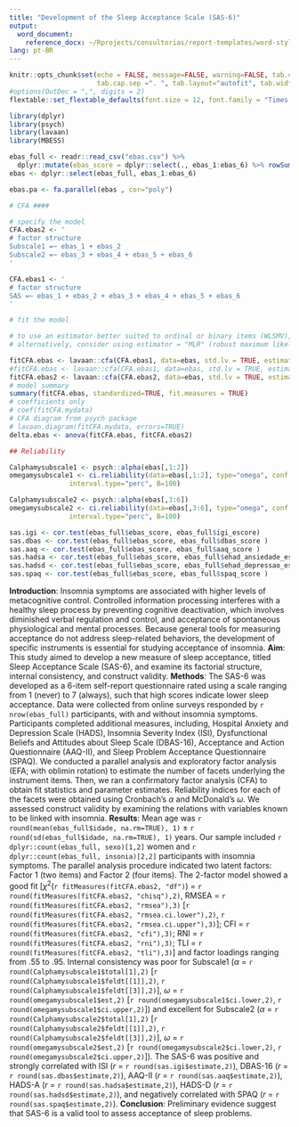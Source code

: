 ```yaml
---
title: "Development of the Sleep Acceptance Scale (SAS-6)"
output:
  word_document:
    reference_docx: ~/Rprojects/consultorias/report-templates/word-styles-reference-01.docx
lang: pt-BR
---
```


```r
knitr::opts_chunk$set(echo = FALSE, message=FALSE, warning=FALSE, tab.cap.pre="Tabela ",
                      tab.cap.sep =". ", tab.layout="autofit", tab.width=0.8)
#options(OutDec = ",", digits = 2)
flextable::set_flextable_defaults(font.size = 12, font.family = "Times New Roman")

library(dplyr)
library(psych)
library(lavaan)
library(MBESS)
```

```r
ebas_full <- readr::read_csv("ebas.csv") %>% 
  dplyr::mutate(ebas_score = dplyr::select(., ebas_1:ebas_6) %>% rowSums())
ebas <- dplyr::select(ebas_full, ebas_1:ebas_6)
```

```r
ebas.pa <- fa.parallel(ebas , cor="poly")
```

```r
# CFA ####

# specify the model
CFA.ebas2 <- '
# factor structure
Subscale1 =~ ebas_1 + ebas_2
Subscale2 =~ ebas_3 + ebas_4 + ebas_5 + ebas_6
'

CFA.ebas1 <- '
# factor structure
SAS =~ ebas_1 + ebas_2 + ebas_3 + ebas_4 + ebas_5 + ebas_6
'

# fit the model

# to use an estimator better suited to ordinal or binary items (WLSMV), use "ordered" specification as here: http://lavaan.ugent.be/tutorial/cat.html)
# alternatively, consider using estimator = "MLR" (robust maximum likelihood) for ordinal items with e.g. 7-point response scales

fitCFA.ebas <- lavaan::cfa(CFA.ebas1, data=ebas, std.lv = TRUE, estimator = 'DWLS', ordered = TRUE)
#fitCFA.ebas <- lavaan::cfa(CFA.ebas1, data=ebas, std.lv = TRUE, estimator = 'MLR')
fitCFA.ebas2 <- lavaan::cfa(CFA.ebas2, data=ebas, std.lv = TRUE, estimator = 'DWLS', ordered = TRUE)
# model summary
summary(fitCFA.ebas, standardized=TRUE, fit.measures = TRUE)
# coefficients only
# coef(fitCFA.mydata)
# CFA diagram from psych package
# lavaan.diagram(fitCFA.mydata, errors=TRUE)
delta.ebas <- anova(fitCFA.ebas, fitCFA.ebas2)

## Reliability

Calphamysubscale1 <- psych::alpha(ebas[,1:2]) 
omegamysubscale1 <- ci.reliability(data=ebas[,1:2], type="omega", conf.level = 0.95,
               interval.type="perc", B=100)

Calphamysubscale2 <- psych::alpha(ebas[,3:6]) 
omegamysubscale2 <- ci.reliability(data=ebas[,3:6], type="omega", conf.level = 0.95,
               interval.type="perc", B=100)
```

```r
sas.igi <- cor.test(ebas_full$ebas_score, ebas_full$igi_escore)
sas.dbas <- cor.test(ebas_full$ebas_score, ebas_full$dbas_score )
sas.aaq <- cor.test(ebas_full$ebas_score, ebas_full$aaq_score )
sas.hadsa <- cor.test(ebas_full$ebas_score, ebas_full$ehad_ansiedade_escore )
sas.hadsd <- cor.test(ebas_full$ebas_score, ebas_full$ehad_depressao_escore )
sas.spaq <- cor.test(ebas_full$ebas_score, ebas_full$spaq_score )
```


**Introduction**: Insomnia symptoms are associated with higher levels of metacognitive control. Controlled information processing interferes with a healthy sleep process by preventing cognitive deactivation, which involves diminished verbal regulation and control, and acceptance of spontaneous physiological and mental processes. Because general tools for measuring acceptance do not address sleep-related behaviors, the development of specific instruments is essential for studying acceptance of insomnia. **Aim**: This study aimed to develop a new measure of sleep acceptance, titled Sleep Acceptance Scale (SAS-6), and examine its factorial structure, internal consistency, and construct validity. **Methods**: The SAS-6 was developed as a 6-item self-report questionnaire rated using a scale ranging from 1 (never) to 7 (always), such that high scores indicate lower sleep acceptance. Data were collected from online surveys responded by `r nrow(ebas_full)` participants, with and without insomnia symptoms. Participants completed additional measures, including, Hospital Anxiety and Depression Scale (HADS), Insomnia Severity Index (ISI), Dysfunctional Beliefs and Attitudes about Sleep Scale (DBAS-16), Acceptance and Action Questionnaire (AAQ-II), and Sleep Problem Acceptance Questionnaire (SPAQ). We conducted a parallel analysis and exploratory factor analysis (EFA; with oblimin rotation) to estimate the number of facets underlying the instrument items. Then, we ran a confirmatory factor analysis (CFA) to obtain fit statistics and parameter estimates. Reliability indices for each of the facets were obtained using Cronbach’s $\alpha$ and McDonald’s $\omega$. We assessed construct validity by examining the relations with variables known to be linked with insomnia. **Results**: Mean age was `r round(mean(ebas_full$idade, na.rm=TRUE), 1)` $\pm$ `r round(sd(ebas_full$idade, na.rm=TRUE), 1)` years. Our sample included `r dplyr::count(ebas_full, sexo)[1,2]` women and `r dplyr::count(ebas_full, insonia)[2,2]` participants with insomnia symptoms. The parallel analysis procedure indicated two latent factors: Factor 1 (two items) and Factor 2 (four items). The 2-factor model showed a good fit [$\chi^2$(`r fitMeasures(fitCFA.ebas2, "df")`) = `r round(fitMeasures(fitCFA.ebas2, "chisq"),2)`, RMSEA = `r round(fitMeasures(fitCFA.ebas2, "rmsea"),3)` [`r round(fitMeasures(fitCFA.ebas2, "rmsea.ci.lower"),2)`, `r round(fitMeasures(fitCFA.ebas2, "rmsea.ci.upper"),3)`]; CFI = `r round(fitMeasures(fitCFA.ebas2, "cfi"),3)`; RNI = `r round(fitMeasures(fitCFA.ebas2, "rni"),3)`; TLI = `r round(fitMeasures(fitCFA.ebas2, "tli"),3)`] and factor loadings ranging from .55 to .95. Internal consistency was poor for Subscale1 ($\alpha$ = `r round(Calphamysubscale1$total[1],2)` [`r round(Calphamysubscale1$feldt[[1]],2)`, `r round(Calphamysubscale1$feldt[[3]],2)`], $\omega$ = `r round(omegamysubscale1$est,2)` [`r round(omegamysubscale1$ci.lower,2)`, `r round(omegamysubscale1$ci.upper,2)`]) and excellent for Subscale2 ($\alpha$ = `r round(Calphamysubscale2$total[1],2)` [`r round(Calphamysubscale2$feldt[[1]],2)`, `r round(Calphamysubscale2$feldt[[3]],2)`], $\omega$ = `r round(omegamysubscale2$est,2)` [`r round(omegamysubscale2$ci.lower,2)`, `r round(omegamysubscale2$ci.upper,2)`]). The SAS-6 was positive and strongly correlated with ISI (*r* = `r round(sas.igi$estimate,2)`), DBAS-16 (*r* = `r round(sas.dbas$estimate,2)`), AAQ-II (*r* = `r round(sas.aaq$estimate,2)`), HADS-A (*r* = `r round(sas.hadsa$estimate,2)`), HADS-D (*r* = `r round(sas.hadsd$estimate,2)`), and negatively correlated with SPAQ (*r* = `r round(sas.spaq$estimate,2)`). **Conclusion**: Preliminary evidence suggest that SAS-6 is a valid tool to assess acceptance of sleep problems.
